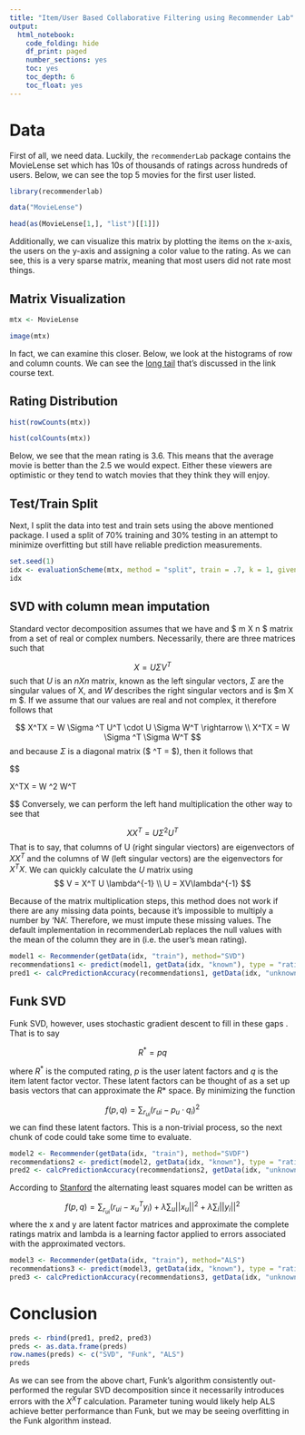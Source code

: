 ```yaml
---
title: "Item/User Based Collaborative Filtering using Recommender Lab"
output: 
  html_notebook:
    code_folding: hide
    df_print: paged
    number_sections: yes
    toc: yes
    toc_depth: 6
    toc_float: yes
---
```




# Data
First of all, we need data. Luckily, the `recommenderLab` package contains the MovieLense set which has 10s of thousands of ratings across hundreds of users. Below, we can see the top 5 movies for the first user listed. 

```r

library(recommenderlab)

data("MovieLense")

head(as(MovieLense[1,], "list")[[1]])


```

Additionally, we can visualize this matrix by plotting the items on the x-axis, the users on the y-axis and assigning a color value to the rating. As we can see, this is a very sparse matrix, meaning that most users did not rate most things. 


## Matrix Visualization

```r

mtx <- MovieLense

image(mtx)
```

In fact, we can examine this closer. Below, we look at the histograms of row and column counts. We can see the [long tail](http://infolab.stanford.edu/~ullman/mmds/ch9.pdf) that's discussed in the link course text.

## Rating Distribution

```r

hist(rowCounts(mtx))

hist(colCounts(mtx))

```

Below, we see that the mean rating is 3.6. This means that the average movie is better than the 2.5 we would expect. Either these viewers are optimistic or they tend to watch movies that they think they will enjoy.

## Test/Train Split


Next, I split the data into test and train sets using the above mentioned package. I used a split of 70% training and 30% testing in an attempt to minimize overfitting but still have reliable prediction measurements. 

```r
set.seed(1)
idx <- evaluationScheme(mtx, method = "split", train = .7, k = 1, given = 15)
idx
```


## SVD with column mean imputation

Standard vector decomposition assumes that we have and $ m X n $ matrix from a set of real or complex numbers. Necessarily, there are three matrices such that

$$
X = U \Sigma V^T
$$
such that $U$ is an $n X n$ matrix, known as the left singular vectors, $\Sigma$ are the singular values of X, and $W$ describes the right singular vectors and is $m X m $. If we assume that our values are real and not complex, it therefore follows that

$$
X^TX = W \Sigma ^T U^T \cdot U \Sigma W^T \rightarrow \\
X^TX = W \Sigma ^T \Sigma W^T
$$
and because $\Sigma$ is a diagonal matrix ($ \Sigma^T = \Sigma$), then it follows that 

$$

X^TX = W \Sigma ^2 W^T

$$
Conversely, we can perform the left hand multiplication the other way to see that

$$
XX^T = U  \Sigma ^2 U^T
$$
That is to say, that columns of U (right singular viectors) are eigenvectors of $XX^T$ and the columns of W (left singular vectors) are the eigenvectors for $X^TX$. We can quickly calculate the $U$ matrix using
$$
V = X^T U \lambda^{-1} \\
U = XV\lambda^{-1}
$$



Because of the matrix multiplication steps, this method does not work if there are any missing data points, because it's impossible to multiply a number by 'NA'. Therefore, we must impute these missing values. The default implementation in recommenderLab replaces the null values with the mean of the column they are in (i.e. the user's mean rating). 

```r
model1 <- Recommender(getData(idx, "train"), method="SVD")
recommendations1 <- predict(model1, getData(idx, "known"), type = "ratings")
pred1 <- calcPredictionAccuracy(recommendations1, getData(idx, "unknown"))
```

## Funk SVD

Funk SVD, however, uses stochastic gradient descent to fill in these gaps . That is to say

$$
R^* = pq 
$$

where $R^*$ is the computed rating, $p$ is the user latent factors and $q$ is the item latent factor vector. These latent factors can be thought of as a set up basis vectors that can approximate the $R*$ space. By minimizing the function

$$
f(p,q) = \sum_{r_{ui}} (r_{ui} - p_u \cdot q_i)^2
$$
we can find these latent factors. This is a non-trivial process, so the next chunk of code could take some time to evaluate. 

```r
model2 <- Recommender(getData(idx, "train"), method="SVDF")
recommendations2 <- predict(model2, getData(idx, "known"), type = "ratings")
pred2 <- calcPredictionAccuracy(recommendations2, getData(idx, "unknown"))
```

According to [Stanford](http://stanford.edu/~rezab/classes/cme323/S15/notes/lec14.pdf) the alternating least squares model can be written as 

$$
f(p,q) = \sum_{r_{ui}} (r_{ui} - x^T_uy_i) + \lambda \sum_u || x_u ||^2 + \lambda \sum_i ||y_i||^2
$$
where the x and y are latent factor matrices and approximate the complete ratings matrix and lambda is a learning factor applied to errors associated with the approximated vectors. 


```r
model3 <- Recommender(getData(idx, "train"), method="ALS")
recommendations3 <- predict(model3, getData(idx, "known"), type = "ratings")
pred3 <- calcPredictionAccuracy(recommendations3, getData(idx, "unknown"))
```


# Conclusion

```r
preds <- rbind(pred1, pred2, pred3)
preds <- as.data.frame(preds)
row.names(preds) <- c("SVD", "Funk", "ALS")
preds
```

As we can see from the above chart, Funk's algorithm consistently out-performed the regular SVD decomposition since it necessarily introduces errors with the $X^XT$ calculation. Parameter tuning would likely help ALS achieve better performance than Funk, but we may be seeing overfitting in the Funk algorithm instead.